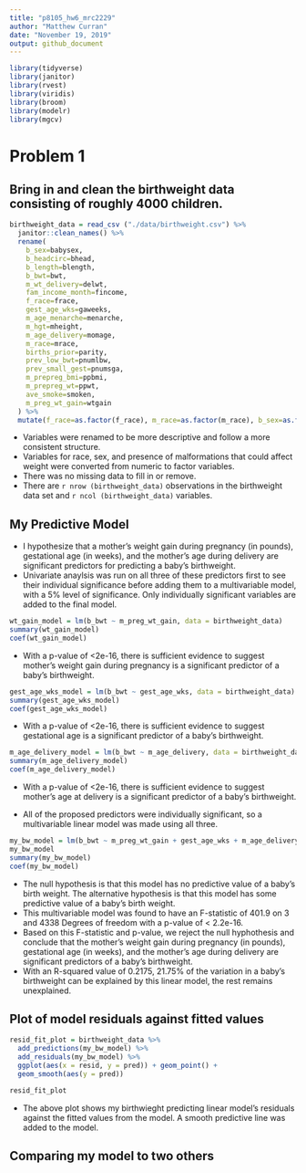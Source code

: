 ```yaml
---
title: "p8105_hw6_mrc2229"
author: "Matthew Curran"
date: "November 19, 2019"
output: github_document
---
```


```r
library(tidyverse)
library(janitor)
library(rvest)
library(viridis)
library(broom)
library(modelr)
library(mgcv)
```

# Problem 1
## Bring in and clean the birthweight data consisting of roughly 4000 children.

```r
birthweight_data = read_csv ("./data/birthweight.csv") %>%
  janitor::clean_names() %>%
  rename(
    b_sex=babysex,
    b_headcirc=bhead,
    b_length=blength,
    b_bwt=bwt,
    m_wt_delivery=delwt, 
    fam_income_month=fincome, 
    f_race=frace,
    gest_age_wks=gaweeks, 
    m_age_menarche=menarche, 
    m_hgt=mheight,
    m_age_delivery=momage,
    m_race=mrace,
    births_prior=parity,
    prev_low_bwt=pnumlbw,
    prev_small_gest=pnumsga,
    m_prepreg_bmi=ppbmi,
    m_prepreg_wt=ppwt,
    ave_smoke=smoken,
    m_preg_wt_gain=wtgain
  ) %>%
  mutate(f_race=as.factor(f_race), m_race=as.factor(m_race), b_sex=as.factor(b_sex), malform=as.factor(malform)) 
```

* Variables were renamed to be more descriptive and follow a more consistent structure. 
* Variables for race, sex, and presence of malformations that could affect weight were converted from numeric to factor variables.
* There was no missing data to fill in or remove.
* There are `r nrow (birthweight_data)` observations in the birthweight data set and `r ncol (birthweight_data)` variables.

## My Predictive Model
* I hypothesize that a mother’s weight gain during pregnancy (in pounds), gestational age (in weeks), and the mother's age during delivery are significant predictors for predicting a baby's birthweight.
* Univariate anaylsis was run on all three of these predictors first to see their individual significance before adding them to a multivariable model, with a 5% level of significance. Only individually significant variables are added to the final model.

```r
wt_gain_model = lm(b_bwt ~ m_preg_wt_gain, data = birthweight_data)
summary(wt_gain_model)
coef(wt_gain_model)
```
* With a p-value of <2e-16, there is sufficient evidence to suggest mother’s weight gain during pregnancy is a significant predictor of a baby's birthweight.

```r
gest_age_wks_model = lm(b_bwt ~ gest_age_wks, data = birthweight_data)
summary(gest_age_wks_model)
coef(gest_age_wks_model)
```
* With a p-value of <2e-16, there is sufficient evidence to suggest gestational age is a significant predictor of a baby's birthweight.

```r
m_age_delivery_model = lm(b_bwt ~ m_age_delivery, data = birthweight_data)
summary(m_age_delivery_model)
coef(m_age_delivery_model)
```
* With a p-value of <2e-16, there is sufficient evidence to suggest mother’s age at delivery is a significant predictor of a baby's birthweight.

* All of the proposed predictors were individually significant, so a multivariable linear model was made using all three.
```r
my_bw_model = lm(b_bwt ~ m_preg_wt_gain + gest_age_wks + m_age_delivery, data = birthweight_data)
my_bw_model
summary(my_bw_model)
coef(my_bw_model)
```

* The null hypothesis is that this model has no predictive value of a baby's birth weight. The alternative hypothesis is that this model has some predictive value of a baby's birth weight.
* This multivariable model was found to have an F-statistic of 401.9 on 3 and 4338 Degrees of freedom with a p-value of < 2.2e-16.
* Based on this F-statistic and p-value, we reject the null hyphothesis and conclude that the mother’s weight gain during pregnancy (in pounds), gestational age (in weeks), and the mother's age during delivery are significant predictors of a baby's birthweight.
* With an R-squared value of 0.2175, 21.75% of the variation in a baby's birthweight can be explained by this linear model, the rest remains unexplained.

## Plot of model residuals against fitted values
```r
resid_fit_plot = birthweight_data %>% 
  add_predictions(my_bw_model) %>%
  add_residuals(my_bw_model) %>%
  ggplot(aes(x = resid, y = pred)) + geom_point() + 
  geom_smooth(aes(y = pred))

resid_fit_plot
```

* The above plot shows my birthwieght predicting linear model's residuals against the fitted values from the model. A smooth predictive line was added to the model.

## Comparing my model to two others